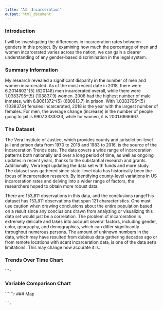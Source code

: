 ```yaml
---
title: "A3: Incarceration"
output: html_document
---
```


### Introduction

I will be investigating the differences in incarceration rates between genders in this project. By examining how much the percentage of men and women incarcerated varies across the nation, we can gain a clearer understanding of any gender-based discrimination in the legal system.



### Summary Information

My research revealed a significant disparity in the number of men and women incarcerated. As of the most recent date in 2018, there were 6.2014802^{5} (620148) men incarcerated overall, while there were 1.0383795^{5} (103837.9) women. 2008 had the highest number of male inmates, with 6.8061372^{5} (680613.7) in prison. With 1.0383795^{5} (103837.9) females incarcerated, 2018 is the year with the largest number of females. For men, the average change (increase) in the number of people going to jail is 9907.3333333, while for women, it is 2001.6866667.




### The Dataset

The Vera Institute of Justice, which provides county and jurisdiction-level jail and prison data from 1970 to 2018 and 1983 to 2016, is the source of the Incarceration Trends data. The data covers a wide range of incarceration patterns both nationally and over a long period of time, as well as ongoing updates in recent years, thanks to the substantial research and grants. Additionally, Vera kept updating the data set with funds and more study. The dataset was gathered since state-level data has historically been the focus of incarceration research. By identifying county-level variations in US incarceration rates and delving into a wider range of factors, the researchers hoped to obtain more robust data.

There are 153,811 observations in this data, and the conclusions rangeThis dataset has 153,811 observations that span 121 characteristics. One must use caution when drawing conclusions about the entire population based on a result since any conclusions drawn from analyzing or visualizing this data set would just be a correlation. The problem of incarceration is extremely delicate and takes into account several factors, including gender, color, geography, and demographics, which can differ significantly throughout numerous persons. The amount of unknown numbers in the data, which may have resulted from dubious data gathering decades ago or from remote locations with scant incarceration data, is one of the data set's limitations. This may change how accurate it is.


### Trends Over Time Chart


``````r
```

### Variable Comparison Chart

``````r





### Map

``````r
```


